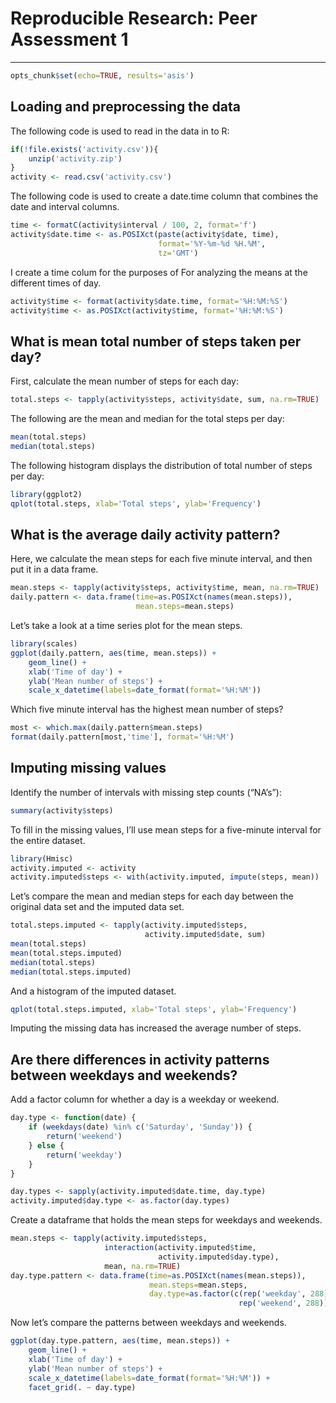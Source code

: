 # Reproducible Research: Peer Assessment 1

---

```r
opts_chunk$set(echo=TRUE, results='asis')
```

## Loading and preprocessing the data

The following code is used to read in the data in to R:
```r
if(!file.exists('activity.csv')){
    unzip('activity.zip')
}
activity <- read.csv('activity.csv')
```

The following code is used to create a date.time column that combines the date and interval columns.
```r
time <- formatC(activity$interval / 100, 2, format='f')
activity$date.time <- as.POSIXct(paste(activity$date, time),
                                 format='%Y-%m-%d %H.%M',
                                 tz='GMT')
```

I create a time colum for the purposes of For analyzing the means at the different times of day.
```r
activity$time <- format(activity$date.time, format='%H:%M:%S')
activity$time <- as.POSIXct(activity$time, format='%H:%M:%S')
```

## What is mean total number of steps taken per day?

First, calculate the mean number of steps for each day:
```r
total.steps <- tapply(activity$steps, activity$date, sum, na.rm=TRUE)
```

The following are the mean and median for the total steps per day:
```r
mean(total.steps)
median(total.steps)
```

The following histogram displays the distribution of total number of steps per day:
```r
library(ggplot2)
qplot(total.steps, xlab='Total steps', ylab='Frequency')
```


## What is the average daily activity pattern?

Here, we calculate the mean steps for each five minute interval, and then put it in a data frame.
```r
mean.steps <- tapply(activity$steps, activity$time, mean, na.rm=TRUE)
daily.pattern <- data.frame(time=as.POSIXct(names(mean.steps)),
                            mean.steps=mean.steps)
```

Let's take a look at a time series plot for the mean steps.
```r
library(scales)
ggplot(daily.pattern, aes(time, mean.steps)) + 
    geom_line() +
    xlab('Time of day') +
    ylab('Mean number of steps') +
    scale_x_datetime(labels=date_format(format='%H:%M'))
```

Which five minute interval has the highest mean number of steps?
```r
most <- which.max(daily.pattern$mean.steps)
format(daily.pattern[most,'time'], format='%H:%M')
```


## Imputing missing values
Identify the number of intervals with missing step counts ("NA's"):
```r
summary(activity$steps)
```

To fill in the missing values, I'll use mean steps for a five-minute interval for the entire dataset.
```r
library(Hmisc)
activity.imputed <- activity
activity.imputed$steps <- with(activity.imputed, impute(steps, mean))
```

Let's compare the mean and median steps for each day between the original data set and the imputed data set.
```r
total.steps.imputed <- tapply(activity.imputed$steps, 
                              activity.imputed$date, sum)
mean(total.steps)
mean(total.steps.imputed)
median(total.steps)
median(total.steps.imputed)
```

And a histogram of the imputed dataset.
```r
qplot(total.steps.imputed, xlab='Total steps', ylab='Frequency')
```

Imputing the missing data has increased the average number of steps. 

## Are there differences in activity patterns between weekdays and weekends?

Add a factor column for whether a day is a weekday or weekend.
```r
day.type <- function(date) {
    if (weekdays(date) %in% c('Saturday', 'Sunday')) {
        return('weekend')
    } else {
        return('weekday')
    }
}

day.types <- sapply(activity.imputed$date.time, day.type)
activity.imputed$day.type <- as.factor(day.types)
```

Create a dataframe that holds the mean steps for weekdays and weekends.
```r
mean.steps <- tapply(activity.imputed$steps, 
                     interaction(activity.imputed$time,
                                 activity.imputed$day.type),
                     mean, na.rm=TRUE)
day.type.pattern <- data.frame(time=as.POSIXct(names(mean.steps)),
                               mean.steps=mean.steps,
                               day.type=as.factor(c(rep('weekday', 288),
                                                   rep('weekend', 288))))
```

Now let's compare the patterns between weekdays and weekends.
```r
ggplot(day.type.pattern, aes(time, mean.steps)) + 
    geom_line() +
    xlab('Time of day') +
    ylab('Mean number of steps') +
    scale_x_datetime(labels=date_format(format='%H:%M')) +
    facet_grid(. ~ day.type)
```
